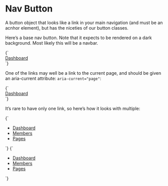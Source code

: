 
<Meta title="Atoms/Button--nav" />

# Nav Button

A button object that looks like a link in your main navigation (and must be an acnhor element), but has the niceties of our button classes.

Here’s a base nav button. Note that it expects to be rendered on a dark background. Most likely this will be a navbar.

<Canvas>
  <Story name="Button--nav">
    {`
      <div class="u-bg--black-80 u-padding-m">
        <a href="/" class="o-button o-button--nav">
          Dashboard
        </a>
      </div>
    `}
  </Story>
</Canvas>

One of the links may well be a link to the current page, and should be given an aria-current attribute: `aria-current="page"`:

<Canvas>
  <Story name="Button--nav [aria-current]">
    {`
      <div class="u-bg--gray-90 u-padding-m">
        <a href="/" class="o-button o-button--nav" aria-current="page">
          Dashboard
        </a>
      </div>
    `}
  </Story>
</Canvas>

It’s rare to have only one link, so here’s how it looks with multiple:

<Canvas>
  <Story name="Button--nav list">
    {`
      <div class="u-bg--gray-90 u-padding-m">
        <ul class="u-list-reset u-flex">
          <li class="u-margin-s--right">
            <a href="/" class="o-button o-button--nav">
              Dashboard
            </a>
          </li>
          <li class="u-margin-s--right">
            <a href="/" class="o-button o-button--nav">
              Members
            </a>
          </li>
          <li class="u-margin-s--right">
            <a href="/" class="o-button o-button--nav">
              Pages
            </a>
          </li>
        </ul>
      </div>
    `}
  </Story>
  <Story name="Button--nav list current page">
    {`
      <div class="u-bg--gray-90 u-padding-m">
        <ul class="u-list-reset u-flex">
          <li class="u-margin-s--right">
            <a href="/" class="o-button o-button--nav" aria-current="page">
              Dashboard
            </a>
          </li>
          <li class="u-margin-s--right">
            <a href="/" class="o-button o-button--nav">
              Members
            </a>
          </li>
          <li class="u-margin-s--right">
            <a href="/" class="o-button o-button--nav">
              Pages
            </a>
          </li>
        </ul>
      </div>
    `}
  </Story>
</Canvas>
